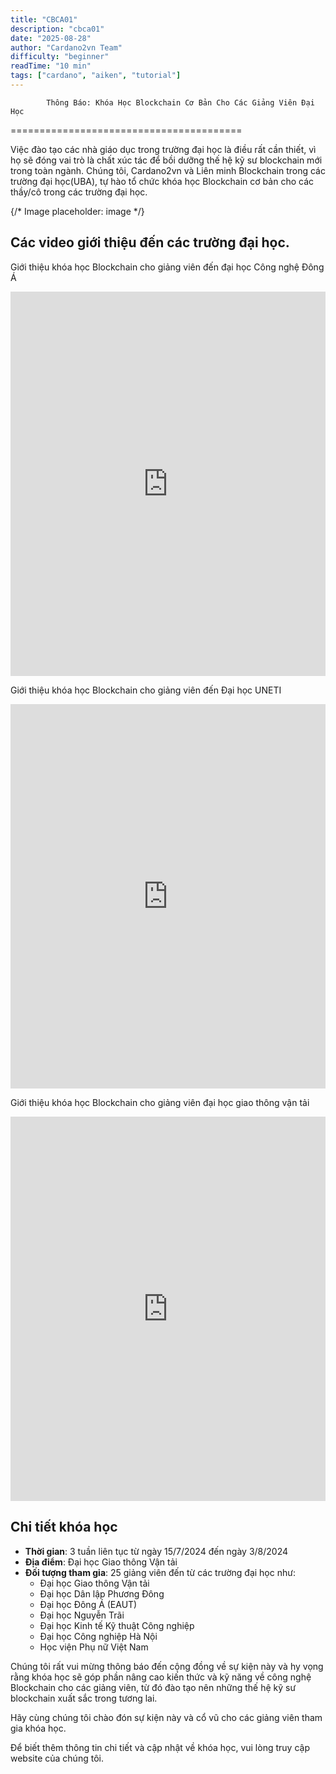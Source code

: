 ```yaml
---
title: "CBCA01"
description: "cbca01"
date: "2025-08-28"
author: "Cardano2vn Team"
difficulty: "beginner"
readTime: "10 min"
tags: ["cardano", "aiken", "tutorial"]
---
```


            Thông Báo: Khóa Học Blockchain Cơ Bản Cho Các Giảng Viên Đại Học
========================================

Việc đào tạo các nhà giáo dục trong trường đại học là điều rất cần thiết, vì họ sẽ đóng vai trò là chất xúc tác để bồi dưỡng thế hệ kỹ sư blockchain mới trong toàn ngành. Chúng tôi, Cardano2vn và Liên minh Blockchain trong các trường đại học(UBA), tự hào tổ chức khóa học Blockchain cơ bản cho các thầy/cô trong các trường đại học.

{/* Image placeholder: image */}

## Các video giới thiệu đến các trường đại học.

Giới thiệu khóa học Blockchain cho giảng viên đến đại học Công nghệ Đông Á

<iframe width="100%" height="615" src="https://www.youtube.com/embed/TuxMaVbAhsY" title="Giới thiệu khóa học Blockchain cho giảng viên đến đại học Công nghệ Đông Á" frameborder="0" allow="accelerometer; autoplay; clipboard-write; encrypted-media; gyroscope; picture-in-picture" allowfullscreen></iframe>



Giới thiệu khóa học Blockchain cho giảng viên đến Đại học UNETI

<iframe width="100%" height="615" src="https://www.youtube.com/embed/4evmuFnoY-8" title="Giới thiệu khóa học Blockchain cho giảng viên đến Đại học UNETI" frameborder="0" allow="accelerometer; autoplay; clipboard-write; encrypted-media; gyroscope; picture-in-picture" allowfullscreen></iframe>

Giới thiệu khóa học Blockchain cho giảng viên đại học giao thông vận tải

<iframe width="100%" height="615" src="https://www.youtube.com/embed/AFSGWLPdT9o" title="Giới thiệu khóa học Blockchain cho giảng viên đại học giao thông vận tải" frameborder="0" allow="accelerometer; autoplay; clipboard-write; encrypted-media; gyroscope; picture-in-picture" allowfullscreen></iframe>


## Chi tiết khóa học

- **Thời gian**: 3 tuần liên tục từ ngày 15/7/2024 đến ngày 3/8/2024
- **Địa điểm**: Đại học Giao thông Vận tải
- **Đối tượng tham gia**: 25 giảng viên đến từ các trường đại học như:
  - Đại học Giao thông Vận tải
  - Đại học Dân lập Phương Đông
  - Đại học Đông Á (EAUT)
  - Đại học Nguyễn Trãi
  - Đại học Kinh tế Kỹ thuật Công nghiệp
  - Đại học Công nghiệp Hà Nội
  - Học viện Phụ nữ Việt Nam

Chúng tôi rất vui mừng thông báo đến cộng đồng về sự kiện này và hy vọng rằng khóa học sẽ góp phần nâng cao kiến thức và kỹ năng về công nghệ Blockchain cho các giảng viên, từ đó đào tạo nên những thế hệ kỹ sư blockchain xuất sắc trong tương lai.

Hãy cùng chúng tôi chào đón sự kiện này và cổ vũ cho các giảng viên tham gia khóa học. 

Để biết thêm thông tin chi tiết và cập nhật về khóa học, vui lòng truy cập website của chúng tôi.

